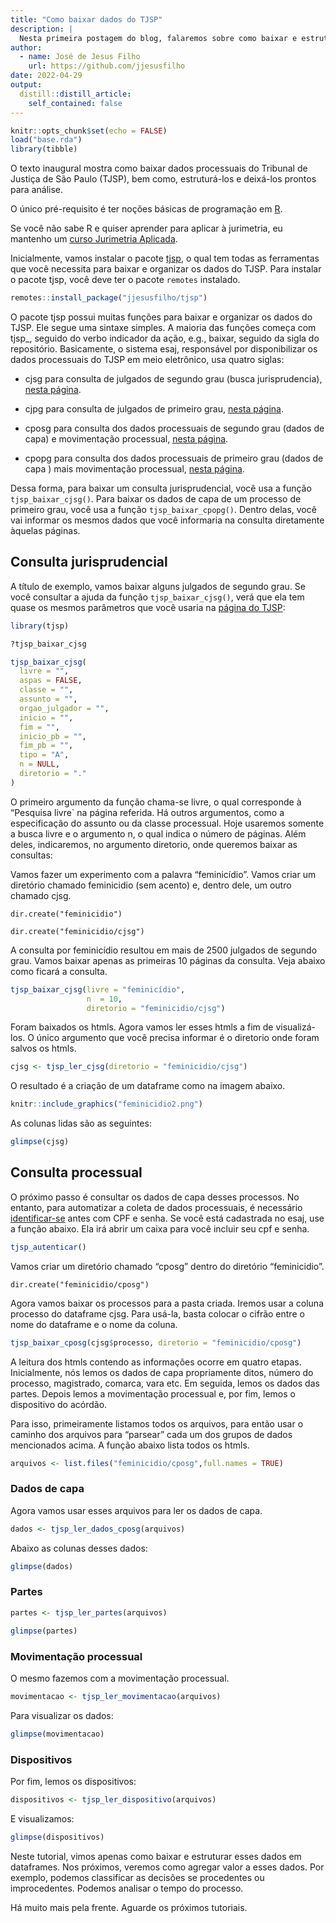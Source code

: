 ```yaml
---
title: "Como baixar dados do TJSP"
description: |
  Nesta primeira postagem do blog, falaremos sobre como baixar e estruturar dados do Tribunal de Justiça de São Paulo. Nas próximas, veremos como agregar valor a esses dados e como aplicar técnicas de machine learning  e métodos estatísticos para analisar e fazer predições.
author:
  - name: José de Jesus Filho
    url: https://github.com/jjesusfilho
date: 2022-04-29
output:
  distill::distill_article:
    self_contained: false
---
```



```r
knitr::opts_chunk$set(echo = FALSE)
load("base.rda")
library(tibble)
```

O texto inaugural mostra como baixar dados processuais do Tribunal de Justiça de São Paulo (TJSP), bem como, estruturá-los e deixá-los prontos para análise. 


O único pré-requisito é ter noções básicas de programação em [R](https://www.r-project.org/). 

Se você não sabe R e quiser aprender para aplicar à jurimetria, eu mantenho um [curso Jurimetria Aplicada](jurimetria.consudata.com.br).

Inicialmente, vamos instalar o pacote [tjsp](https://tjsp.consudata.com.br), o qual tem todas as ferramentas que você necessita para baixar e organizar os dados do TJSP. Para instalar o pacote tjsp, você deve ter o pacote `remotes` instalado.

```r
remotes::install_package("jjesusfilho/tjsp")
```

O pacote tjsp possui muitas funções para baixar e organizar os dados do TJSP. Ele segue uma sintaxe simples. A maioria das funções começa com tjsp_, seguido do verbo indicador da ação, e.g., baixar, seguido da sigla do repositório. Basicamente, o sistema esaj, responsável por disponibilizar os dados processuais do TJSP em meio eletrônico, usa quatro siglas: 

-  cjsg para consulta de julgados de segundo grau (busca jurisprudencia), [nesta página](https://esaj.tjsp.jus.br/cjsg/resultadoCompleta.do).

- cjpg para consulta de julgados de primeiro grau, [nesta página](https://esaj.tjsp.jus.br/cjpg/).

- cposg para consulta dos dados processuais de segundo grau (dados de capa) e movimentação processual, [nesta página](https://esaj.tjsp.jus.br/cposg/open.do).

- cpopg para consulta dos dados processuais de primeiro grau (dados de capa ) mais movimentação processual, [nesta página](https://esaj.tjsp.jus.br/cpopg/open.do).

Dessa forma, para baixar um consulta jurisprudencial, você usa a função `tjsp_baixar_cjsg()`. Para baixar os dados de capa de um processo de primeiro grau, você usa a função `tjsp_baixar_cpopg()`. Dentro delas, você vai informar os mesmos dados que você informaria na consulta diretamente àquelas páginas. 

## Consulta jurisprudencial

A título de exemplo, vamos baixar alguns julgados de segundo grau. Se você consultar a ajuda da função `tjsp_baixar_cjsg()`, verá que ela tem quase os mesmos parâmetros que você usaria na [página do TJSP](https://esaj.tjsp.jus.br/cjsg/consultaCompleta.do):

```r
library(tjsp)

?tjsp_baixar_cjsg

```

```r
tjsp_baixar_cjsg(
  livre = "",
  aspas = FALSE,
  classe = "",
  assunto = "",
  orgao_julgador = "",
  inicio = "",
  fim = "",
  inicio_pb = "",
  fim_pb = "",
  tipo = "A",
  n = NULL,
  diretorio = "."
)
```

O primeiro argumento da função chama-se livre, o qual corresponde à "Pesquisa livre` na página referida. Há outros argumentos, como a especificação do assunto ou da classe processual. Hoje usaremos somente a busca livre e o argumento n, o qual indica o número de páginas. Além deles, indicaremos, no argumento diretorio, onde queremos baixar as consultas:

Vamos fazer um experimento com a palavra "feminicídio". Vamos criar um diretório chamado feminicidio (sem acento) e, dentro dele, um outro chamado cjsg.

```
dir.create("feminicidio")

dir.create("feminicidio/cjsg")
```

A consulta por feminicídio resultou em mais de 2500 julgados de segundo grau. Vamos baixar apenas as primeiras 10 páginas da consulta. Veja abaixo como ficará a consulta.

```r
tjsp_baixar_cjsg(livre = "feminicídio",
                 n  = 10,
                 diretorio = "feminicidio/cjsg")
```

Foram baixados os htmls. Agora vamos ler esses htmls a fim de visualizá-los. O único argumento que você precisa informar é o diretorio onde foram salvos os  htmls.

```r
cjsg <- tjsp_ler_cjsg(diretorio = "feminicidio/cjsg")
```
O resultado é a criação de um dataframe como na imagem abaixo.

```r
knitr::include_graphics("feminicidio2.png")
```

As colunas lidas são as seguintes:

```r
glimpse(cjsg)
```


## Consulta processual

O próximo passo é consultar os dados de capa desses processos. No entanto, para automatizar a coleta de dados processuais, é necessário [identificar-se](https://esaj.tjsp.jus.br/sajcas/login) antes com CPF e senha. Se você está cadastrada no esaj, use a função abaixo. Ela irá abrir um caixa para você incluir seu cpf e senha.

```r
tjsp_autenticar()
```

Vamos criar um diretório chamado "cposg" dentro do diretório "feminicidio".

```
dir.create("feminicidio/cposg")
```

Agora vamos baixar os processos para a pasta criada. Iremos usar a coluna processo do dataframe cjsg. Para usá-la, basta colocar o cifrão entre o nome do dataframe e o nome da coluna.

```r
tjsp_baixar_cposg(cjsg$processo, diretorio = "feminicidio/cposg")
```

A leitura dos htmls contendo as informações ocorre em quatro etapas. Inicialmente, nós lemos os dados de capa propriamente ditos, número do processo, magistrado, comarca, vara etc. Em seguida, lemos os dados das partes. Depois lemos a movimentação processual e, por fim, lemos o dispositivo do acórdão. 

Para isso, primeiramente listamos todos os arquivos, para então usar o caminho dos arquivos para "parsear" cada um dos grupos de dados mencionados acima. A função abaixo lista todos os htmls.

```r
arquivos <- list.files("feminicidio/cposg",full.names = TRUE)
```

### Dados de capa 
Agora vamos usar esses arquivos para ler os dados de capa.

```r
dados <- tjsp_ler_dados_cposg(arquivos)
```

Abaixo as colunas desses dados:

```r

glimpse(dados)

```


### Partes

```r
partes <- tjsp_ler_partes(arquivos)
```


```r
glimpse(partes)
```

### Movimentação processual

O mesmo fazemos com a movimentação processual.

```r
movimentacao <- tjsp_ler_movimentacao(arquivos)
```

Para visualizar os dados:

```r
glimpse(movimentacao)
```


### Dispositivos

Por fim, lemos os dispositivos:

```r
dispositivos <- tjsp_ler_dispositivo(arquivos)
```
E visualizamos:

```r

glimpse(dispositivos)

```

Neste tutorial, vimos apenas como baixar e estruturar esses dados em dataframes. Nos próximos, veremos como agregar valor a esses dados. Por exemplo, podemos classificar as decisões se procedentes ou improcedentes. Podemos analisar o tempo do processo.

Há muito mais pela frente. Aguarde os próximos tutoriais.




